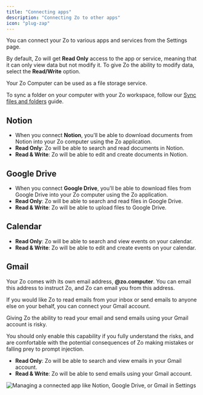 ```yaml
---
title: "Connecting apps"
description: "Connecting Zo to other apps"
icon: "plug-zap"
---
```



You can connect your Zo to various apps and services from the Settings page.

By default, Zo will get **Read Only** access to the app or service, meaning that it can only view data but not modify it. To give Zo the ability to modify data, select the **Read/Write** option.

<Tip>
Your Zo Computer can be used as a file storage service.

To sync a folder on your computer with your Zo workspace, follow our [Sync files and folders](/syncthing) guide.

</Tip>

## Notion

- When you connect **Notion**, you'll be able to download documents from Notion into your Zo computer using the Zo application.
- **Read Only**: Zo will be able to search and read documents in Notion.
- **Read & Write**: Zo will be able to edit and create documents in Notion.

## Google Drive

- When you connect **Google Drive**, you'll be able to download files from Google Drive into your Zo computer using the Zo application.
- **Read Only**: Zo will be able to search and read files in Google Drive.
- **Read & Write**: Zo will be able to upload files to Google Drive.

## Calendar

- **Read Only**: Zo will be able to search and view events on your calendar.
- **Read & Write**: Zo will be able to edit and create events on your calendar.

## Gmail

Your Zo comes with its own email address, **<Handle/>@zo.computer**. You can email this address to instruct Zo, and Zo can email you from this address.

If you would like Zo to read emails from your inbox or send emails to anyone else on your behalf, you can connect your Gmail account.

<Warning>
  Giving Zo the ability to read your email and send emails using your Gmail account is risky.

You should only enable
this capability if you fully understand the risks, and are comfortable with the potential consequences of Zo making mistakes or falling prey to prompt
injection.

</Warning>

- **Read Only**: Zo will be able to search and view emails in your Gmail account.
- **Read & Write**: Zo will be able to send emails using your Gmail account.

<Frame caption="Managing a connection in Settings">
  <img
    className="block"
    src="/screenshots/connections.png"
    alt="Managing a connected app like Notion, Google Drive, or Gmail in Settings"
  />
</Frame>
